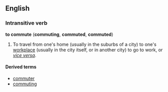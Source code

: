 ==English==
===Intransitive verb===
'''to commute''' ('''commuting''', '''commuted''', '''commuted''')

#To travel from one's home (usually in the suburbs of a city) to one's [[workplace]] (usually in the city itself, or in another city) to go to work, or ''[[vice versa]]''.

====Derived terms====
*[[commuter]]
*[[commuting]]<!--participial noun-->
